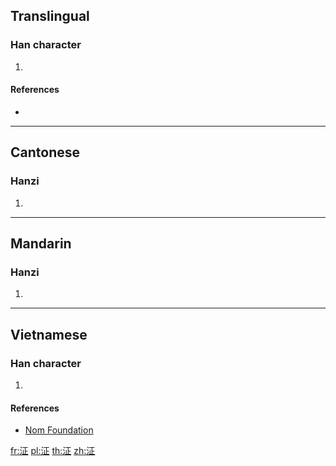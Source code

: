 {{character info/new}}
==Translingual==

===Han character===
{{Han char|rn=85|rad=水|as=05|sn=8|four=|canj=EMYM}}

# {{defn|Han|sort=水05}}

====References====
* {{Han ref|kx=0617.050|dkj=17305|hdz=31579.020|uh=6CDF|ud=27871}}

----

==Cantonese==

===Hanzi===
{{yue-hanzi|jyut=[[zaa1]]|y=ja1}}

# {{defn|lang=yue|sort=水05}}

----

==Mandarin==

===Hanzi===
{{cmn-hanzi|pin=[[chēng]] ([[cheng1]])|wg=ch'eng<sup>1</sup>}}

# {{defn|lang=cmn|sort=水05}}

----

==Vietnamese==

===Han character===
{{vi-readings|rs=水05| hanviet = giếng}}

# {{defn|lang=vi|sort=水05}}

====References====
*[http://nomfoundation.org/common/nom_details.php?codepoint=6cdf Nom Foundation]

[[fr:泟]]
[[pl:泟]]
[[th:泟]]
[[zh:泟]]